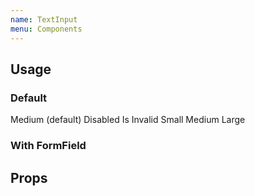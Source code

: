 ```yaml
---
name: TextInput
menu: Components
---
```



## Usage

### Default

<Playground>
  <Box marginBottom={24} width={360}>
    <Label size="medium">Medium (default)</Label>
    <TextInput placeholder="With placeholder" />
  </Box>
  <Box marginBottom={24} width={360}>
    <Label size="medium">Disabled</Label>
    <TextInput value="This is disabled" isDisabled />
  </Box>
  <Box marginBottom={24} width={360}>
    <Label size="medium">Is Invalid</Label>
    <TextInput isInvalid />
  </Box>
  <Box marginBottom={24}>
    <Label size="small">Small</Label>
    <TextInput size="small" />
  </Box>
  <Box marginBottom={24}>
    <Label size="medium">Medium</Label>
    <TextInput size="medium" />
  </Box>
  <Box marginBottom={24}>
    <Label size="large">Large</Label>
    <TextInput size="large" />
  </Box>
</Playground>

### With FormField

<Playground>
  <Box marginBottom={24}>
    <TextInputField
      label="Default text input field"
      description="This is a description."
      placeholder="Placeholder text"
    />
  </Box>
  <Box marginBottom={24}>
    <TextInputField
      label="A required text input field"
      isRequired
      description="This is a description."
      placeholder="Placeholder text"
    />
  </Box>
  <Box marginBottom={24}>
    <TextInputField
      isInvalid
      isRequired
      label="A required text input field"
      description="This is a description."
      error="This field is required"
    />
  </Box>
</Playground>

## Props

<PropsTable of={TextInput} />
